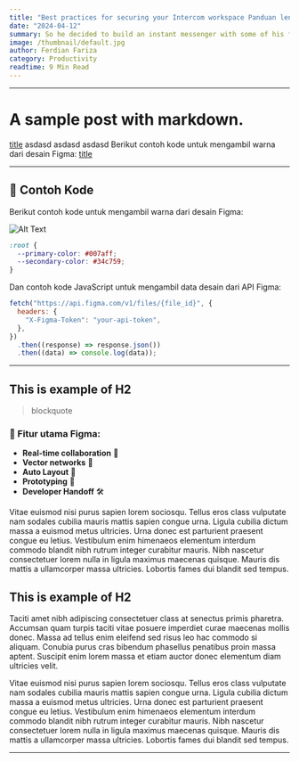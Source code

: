 ```yaml
---
title: "Best practices for securing your Intercom workspace Panduan lengkap bagi developer uReal-time"
date: "2024-04-12"
summary: So he decided to build an instant messenger with some of his former coworkers from Yahoo. And named it WhatsApp. The vision behind WhatsApp was to replace the expensive SMS.
image: /thumbnail/default.jpg
author: Ferdian Fariza
category: Productivity
readtime: 9 Min Read
---
```


---

# A sample post with markdown.

[title](https://www.example.com) asdasd asdasd asdasd Berikut contoh kode untuk mengambil warna dari desain Figma: [title](/post/halolol)

---

## 📄 Contoh Kode

Berikut contoh kode untuk mengambil warna dari desain Figma:

![Alt Text](/thumbnail/default.jpg)

```css
:root {
  --primary-color: #007aff;
  --secondary-color: #34c759;
}
```

Dan contoh kode JavaScript untuk mengambil data desain dari API Figma:

```js
fetch("https://api.figma.com/v1/files/{file_id}", {
  headers: {
    "X-Figma-Token": "your-api-token",
  },
})
  .then((response) => response.json())
  .then((data) => console.log(data));
```

---

## This is example of H2

> blockquote

### 📌 Fitur utama Figma:

- **Real-time collaboration** 👫
- **Vector networks** 🎨
- **Auto Layout** 📏
- **Prototyping** 🔗
- **Developer Handoff** 🛠️

Vitae euismod nisi purus sapien lorem sociosqu. Tellus eros class vulputate nam sodales cubilia mauris mattis sapien congue urna. Ligula cubilia dictum massa a euismod metus ultricies. Urna donec est parturient praesent congue eu letius. Vestibulum enim himenaeos elementum interdum commodo blandit nibh rutrum integer curabitur mauris. Nibh nascetur consectetuer lorem nulla in ligula maximus maecenas quisque. Mauris dis mattis a ullamcorper massa ultricies. Lobortis fames dui blandit sed tempus.

## This is example of H2

Taciti amet nibh adipiscing consectetuer class at senectus primis pharetra. Accumsan quam turpis taciti vitae posuere imperdiet curae maecenas mollis donec. Massa ad tellus enim eleifend sed risus leo hac commodo si aliquam. Conubia purus cras bibendum phasellus penatibus proin massa aptent. Suscipit enim lorem massa et etiam auctor donec elementum diam ultricies velit.

Vitae euismod nisi purus sapien lorem sociosqu. Tellus eros class vulputate nam sodales cubilia mauris mattis sapien congue urna. Ligula cubilia dictum massa a euismod metus ultricies. Urna donec est parturient praesent congue eu letius. Vestibulum enim himenaeos elementum interdum commodo blandit nibh rutrum integer curabitur mauris. Nibh nascetur consectetuer lorem nulla in ligula maximus maecenas quisque. Mauris dis mattis a ullamcorper massa ultricies. Lobortis fames dui blandit sed tempus.

---
